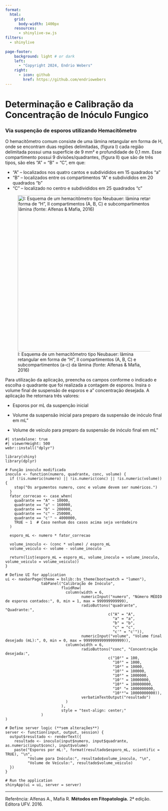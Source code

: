 ```yaml
---
format:
  html:
    grid: 
      body-width: 1400px
    resources: 
      - shinylive-sw.js
filters:
  - shinylive
  
page-footer:
    background: light # or dark
    left:
      - "Copyright 2024, Endrio Webers"
    right:
      - icon: github
        href: https://github.com/endriowebers
---
```


#  Determinação e Calibração da Concentração de Inóculo Fungico {.center}



###  Via suspenção de esporos utilizando Hemacitômetro {.center}


O hemacitômetro comum consiste de uma lâmina retangular em forma de H, onde se encontram duas regiões delimitadas, (figura I) cada região delimitada possui uma superfície de 9 mm² e profundidade de 0,1 mm. Esse compartimento possui 9 divisões/quadrantes, (figura II) que são de três tipos, são eles "A" = "B" = "C", em que:

 - "A" – localizados nos quatro cantos e subdivididos em 15 quadrados "a"
 - "B" – localizados entre os compartimentos "A" e subdivididos em 20 quadrados "b"
 - "C" – localizado no centro e subdivididos em 25 quadrados "c"



![I: Esquema de um hemacitômetro tipo Neubauer: lâmina retangular em forma de "H", II compartimentos (A, B, C) e subcompartimentos (a-c) da lâmina (fonte: Alfenas & Mafia, 2016)](media/app/calibra_inoculo/hemacitometro.png){fig-align="center" width=500px}

 

Para utilização da aplicação, preencha os campos conforme o indicado e escolha o quadrante que foi realizada a contagem de esporos. Insira o volume final de suspensão de esporos e a" concentração desejada. A aplicação lhe retornara três valores:

- Esporos por mL da suspenção inicial

- Volume da suspensão inicial para preparo da suspensão de inóculo final em mL"

- Volume de veículo para preparo da suspensão de inóculo final em mL"




```shinylive-r
#| standalone: true
#| viewerHeight: 500
webr::install("dplyr")

library(shiny)
library(dplyr)

# Função inoculo modificada
inoculo <- function(numero, quadrante, conc, volume) {
  if (!is.numeric(numero) || !is.numeric(conc) || !is.numeric(volume)) {
    stop("Os argumentos numero, conc e volume devem ser numéricos.")
  }
  fator_correcao <- case_when(
    quadrante == "A" ~ 10000,
    quadrante == "a" ~ 160000,
    quadrante == "b" ~ 200000,
    quadrante == "c" ~ 250000,
    quadrante == "c'" ~ 4000000,
    TRUE ~ 1  # Caso nenhum dos casos acima seja verdadeiro
  )
  
  esporo_mL <- numero * fator_correcao
  
  volume_inoculo <- (conc * volume) / esporo_mL
  volume_veiculo <- volume - volume_inoculo
  
  return(list(esporo_mL = esporo_mL, volume_inoculo = volume_inoculo, volume_veiculo = volume_veiculo))
}

# Define UI for application
ui <- navbarPage(theme = bslib::bs_theme(bootswatch = "lumen"),
                tabPanel("Calibração de Inóculo",
                         fluidRow(
                           column(width = 6,
                                  numericInput("numero", "Número MÉDIO de esporos contados:", 0, min = 1, max = 999999999999),
                                  radioButtons("quadrante", "Quadrante:",
                                              c("A" = "A",
                                                "a" = "a",
                                                "b" = "b",
                                                "c" = "c",
                                                "c'" = "c'")),
                                  numericInput("volume", "Volume final desejado (mL):", 0, min = 0, max = 999999999999999999)),
                           column(width = 6,
                                  radioButtons("conc", "Concentração desejada:",
                                              c("10²" = 100,
                                                "10³" = 1000,
                                                "10⁴" = 10000,
                                                "10⁵" = 100000,
                                                "10⁶" = 1000000,
                                                "10⁷" = 10000000,
                                                "10⁸" = 100000000,
                                                "10⁹ "= 1000000000,
                                                "10¹⁰"= 10000000000)),
                                  verbatimTextOutput("resultado")
                           )
                         ),
                         style = "text-align: center;"
                )
)

# Define server logic (**sem alterações**)
server <- function(input, output, session) {
  output$resultado <- renderText({
    resultado <- inoculo(input$numero, input$quadrante, as.numeric(input$conc), input$volume)
    paste("Esporos por mL:", format(resultado$esporo_mL, scientific = TRUE), "\n",
          "Volume para Inóculo:", resultado$volume_inoculo, "\n",
          "Volume de Veículo:", resultado$volume_veiculo)
  })
}

# Run the application
shinyApp(ui = ui, server = server)

```












----------------------------------------------------------------------


Referência: Alfenas A., Mafia R. __Métodos em Fitopatologia.__ 2ª edição. Editora UFV. 2016.



